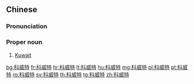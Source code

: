 ==Chinese==
{{zh-forms|gloss=-}}

===Pronunciation===
{{zh-pron
|m=Kēwēitè
|c=fo1 wai1 dak6
|mn=qz:Kher-ui-tia̍k/tw,xm,zz:Kho-ui-te̍k
|cat=pn
}}

===Proper noun===
{{zh-proper noun}}

# [[Kuwait]]

{{zh-cat|Countries}}

[[bg:科威特]]
[[fr:科威特]]
[[hr:科威特]]
[[lt:科威特]]
[[hu:科威特]]
[[mg:科威特]]
[[pl:科威特]]
[[pt:科威特]]
[[ro:科威特]]
[[sv:科威特]]
[[th:科威特]]
[[tg:科威特]]
[[zh:科威特]]
